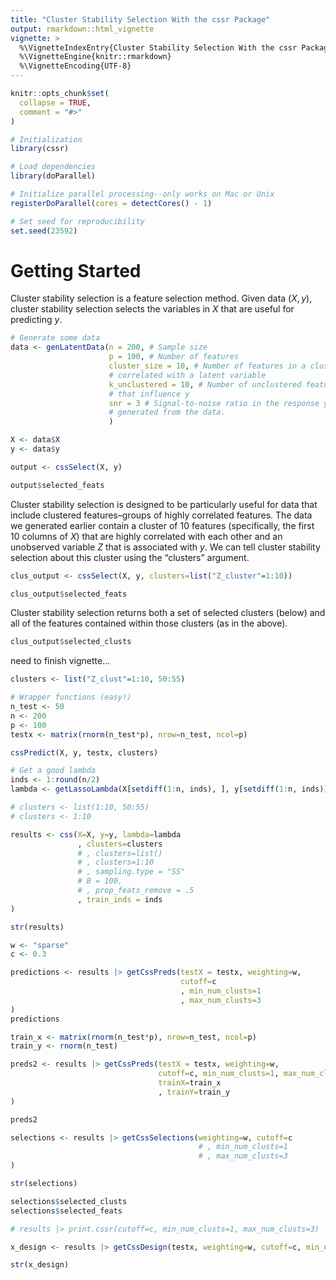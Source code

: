 ```yaml
---
title: "Cluster Stability Selection With the cssr Package"
output: rmarkdown::html_vignette
vignette: >
  %\VignetteIndexEntry{Cluster Stability Selection With the cssr Package}
  %\VignetteEngine{knitr::rmarkdown}
  %\VignetteEncoding{UTF-8}
---
```


```r
knitr::opts_chunk$set(
  collapse = TRUE,
  comment = "#>"
)
```

```r
# Initialization
library(cssr)

# Load dependencies
library(doParallel)

# Initialize parallel processing--only works on Mac or Unix
registerDoParallel(cores = detectCores() - 1)

# Set seed for reproducibility
set.seed(23592)

```

# Getting Started
Cluster stability selection is a feature selection method. Given data $(X, y)$, cluster stability selection selects the variables in $X$ that are useful for predicting $y$.

```r
# Generate some data
data <- genLatentData(n = 200, # Sample size
                      p = 100, # Number of features 
                      cluster_size = 10, # Number of features in a cluster 
                      # correlated with a latent variable
                      k_unclustered = 10, # Number of unclustered features 
                      # that influence y
                      snr = 3 # Signal-to-noise ratio in the response y 
                      # generated from the data.
                      )

X <- data$X
y <- data$y

output <- cssSelect(X, y)

output$selected_feats
```

Cluster stability selection is designed to be particularly useful for data that include clustered features--groups of highly correlated features. The data we generated earlier contain a cluster of 10 features (specifically, the first 10 columns of $X$) that are highly correlated with each other and an unobserved variable $Z$ that is associated with $y$. We can tell cluster stability selection about this cluster using the "clusters" argument.

```r
clus_output <- cssSelect(X, y, clusters=list("Z_cluster"=1:10))

clus_output$selected_feats
```

Cluster stability selection returns both a set of selected clusters (below) and all of the features contained within those clusters (as in the above).

```r
clus_output$selected_clusts
```

need to finish vignette...

```r
clusters <- list("Z_clust"=1:10, 50:55)

# Wrapper functions (easy!)
n_test <- 50
n <- 200
p <- 100
testx <- matrix(rnorm(n_test*p), nrow=n_test, ncol=p)

cssPredict(X, y, testx, clusters)

# Get a good lambda
inds <- 1:round(n/2)
lambda <- getLassoLambda(X[setdiff(1:n, inds), ], y[setdiff(1:n, inds)])

# clusters <- list(1:10, 50:55)
# clusters <- 1:10

results <- css(X=X, y=y, lambda=lambda
               , clusters=clusters
               # , clusters=list()
               # , clusters=1:10
               # , sampling.type = "SS"
               # B = 100,
               # , prop_feats_remove = .5
               , train_inds = inds
)

str(results)

w <- "sparse"
c <- 0.3

predictions <- results |> getCssPreds(testX = testx, weighting=w,
                                      cutoff=c
                                      , min_num_clusts=1
                                      , max_num_clusts=3
)
predictions

train_x <- matrix(rnorm(n_test*p), nrow=n_test, ncol=p)
train_y <- rnorm(n_test)

preds2 <- results |> getCssPreds(testX = testx, weighting=w,
                                 cutoff=c, min_num_clusts=1, max_num_clusts=3,
                                 trainX=train_x
                                 , trainY=train_y
)

preds2

selections <- results |> getCssSelections(weighting=w, cutoff=c
                                          # , min_num_clusts=1
                                          # , max_num_clusts=3
)

str(selections)

selections$selected_clusts
selections$selected_feats

# results |> print.cssr(cutoff=c, min_num_clusts=1, max_num_clusts=3)

x_design <- results |> getCssDesign(testx, weighting=w, cutoff=c, min_num_clusts=1, max_num_clusts=3)

str(x_design)
```

